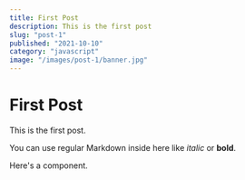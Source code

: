 ```yaml
---
title: First Post
description: This is the first post
slug: "post-1"
published: "2021-10-10"
category: "javascript"
image: "/images/post-1/banner.jpg"
---
```



# First Post

This is the first post.

You can use regular Markdown inside here like _italic_ or **bold**.

Here's a component.

<Counter />
